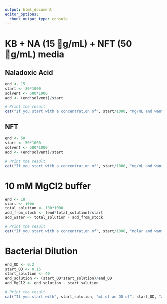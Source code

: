 ```yaml
---
output: html_document
editor_options: 
  chunk_output_type: console
---
```

# KB + NA (15 ￿g/mL) + NFT (50 ￿g/mL) media

## Naladoxic Acid

```r
end <- 15
start <- 30*1000
solvent <- 500*1000
add <- (end*solvent)/start

# Print the result
cat("If you start with a concentration of", start/1000, "mg/mL and want to achieve a final concentration of", end, "ug/mL in a", solvent/1000, "mL solution, add", add, "uL of antibiotic.")
```

## NFT

```r
end <- 50
start <- 50*1000
solvent <- 500*1000
add <- (end*solvent)/start

# Print the result
cat("If you start with a concentration of", start/1000, "mg/mL and want to achieve a final concentration of", end, "ug/mL in a", solvent/1000, "mL solution, add", add, "uL of antibiotic.")
```

# 10 mM MgCl2 buffer

```r
end <- 10
start <- 1000
total_solution <- 100*1000
add_from_stock <- (end*total_solution)/start
add_water <- total_solution - add_from_stock

# Print the result
cat("If you start with a concentration of", start/1000, "molar and want to achieve a final concentration of", end, "milimolar in a", total_solution/1000, "mL solution, add", add_from_stock, "uL of MgCl2 buffer and", add_water/1000, "mL of water")
```

# Bacterial Dilution

```r
end_OD <- 0.2
start_OD <- 0.15
start_solution <- 40
end_solution <- (start_OD*start_solution)/end_OD
add_MgCl2 <- end_solution - start_solution

# Print the result
cat("If you start with", start_solution, "mL of an OD of", start_OD, "and want to achieve a final OD of", end_OD, ", add", add_MgCl2, "mL of MgCl2 buffer.")
```